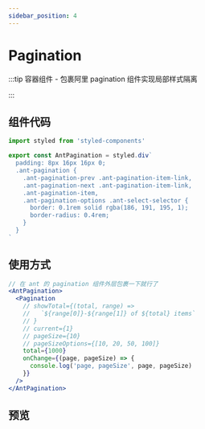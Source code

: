 ```yaml
---
sidebar_position: 4
---
```


# Pagination

:::tip 容器组件 - 包裹阿里 pagination 组件实现局部样式隔离

:::



## 组件代码

```jsx title="src/components/mix/AntPagination.jsx"
import styled from 'styled-components'

export const AntPagination = styled.div`
  padding: 8px 16px 16px 0;
  .ant-pagination {
    .ant-pagination-prev .ant-pagination-item-link,
    .ant-pagination-next .ant-pagination-item-link,
    .ant-pagination-item,
    .ant-pagination-options .ant-select-selector {
      border: 0.1rem solid rgba(186, 191, 195, 1);
      border-radius: 0.4rem;
    }
  }
`
```
## 使用方式
```jsx title="使用方式"
// 在 ant 的 pagination 组件外层包裹一下就行了
<AntPagination>
  <Pagination
    // showTotal={(total, range) =>
    //   `${range[0]}-${range[1]} of ${total} items`
    // }
    // current={1}
    // pageSize={10}
    // pageSizeOptions={[10, 20, 50, 100]}
    total={1000}
    onChange={(page, pageSize) => {
      console.log('page, pageSize', page, pageSize)
    }}
  />
</AntPagination>
```

## 预览


<EmbedSandBox src='https://codesandbox.io/embed/zu-jian-wai-ke-antpagination-p2nkc2?fontsize=14&hidenavigation=1&theme=dark'></EmbedSandBox>
